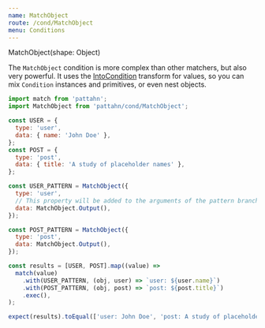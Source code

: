 ```yaml
---
name: MatchObject
route: /cond/MatchObject
menu: Conditions
---
```



<CondType>MatchObject(shape: Object)</CondType>

The `MatchObject` condition is more complex than other matchers, but also very
powerful. It uses the [IntoCondition] transform for values, so you can mix `Condition`
instances and primitives, or even nest objects.

[intocondition]: /into-condition

```js
import match from 'pattahn';
import MatchObject from 'pattahn/cond/MatchObject';

const USER = {
  type: 'user',
  data: { name: 'John Doe' },
};
const POST = {
  type: 'post',
  data: { title: 'A study of placeholder names' },
};

const USER_PATTERN = MatchObject({
  type: 'user',
  // This property will be added to the arguments of the pattern branch handler
  data: MatchObject.Output(),
});

const POST_PATTERN = MatchObject({
  type: 'post',
  data: MatchObject.Output(),
});

const results = [USER, POST].map((value) =>
  match(value)
    .with(USER_PATTERN, (obj, user) => `user: ${user.name}`)
    .with(POST_PATTERN, (obj, post) => `post: ${post.title}`)
    .exec(),
);

expect(results).toEqual(['user: John Doe', 'post: A study of placeholder names']);
```

